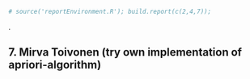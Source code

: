 ```r
# source('reportEnvironment.R'); build.report(c(2,4,7));
```
.  

7. Mirva Toivonen (try own implementation of apriori-algorithm)
------
